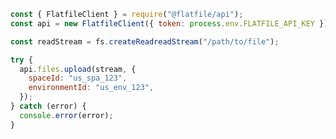 ```javascript node
const { FlatfileClient } = require("@flatfile/api");
const api = new FlatfileClient({ token: process.env.FLATFILE_API_KEY });

const readStream = fs.createReadreadStream("/path/to/file");

try {
  api.files.upload(stream, {
    spaceId: "us_spa_123",
    environmentId: "us_env_123",
  });
} catch (error) {
  console.error(error);
}
```
